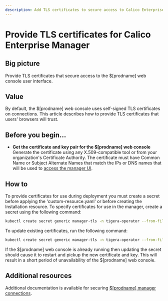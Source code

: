 ```yaml
---
description: Add TLS certificates to secure access to Calico Enterprise Manager user interface.
---
```


# Provide TLS certificates for Calico Enterprise Manager

## Big picture

Provide TLS certificates that secure access to the $[prodname] web console user interface.

## Value

By default, the $[prodname] web console uses self-signed TLS certificates on connections. This article describes how to provide TLS certificates that users' browsers will trust.

## Before you begin...

- **Get the certificate and key pair for the $[prodname] web console**
  Generate the certificate using any X.509-compatible tool or from your organization's Certificate Authority. The certificate must have Common Name or Subject Alternate Names that match the IPs or DNS names that will be used to [access the manager UI](../cnx/access-the-manager.mdx).

## How to

To provide certificates for use during deployment you must create a secret before applying the 'custom-resource.yaml' or before creating the Installation resource. To specify certificates for use in the manager, create a secret using the following command:

```bash
kubectl create secret generic manager-tls -n tigera-operator --from-file=tls.crt=</path/to/certificate-file> --from-file=tls.key=</path/to/key-file>
```

To update existing certificates, run the following command:

```bash
kubectl create secret generic manager-tls -n tigera-operator --from-file=tls.crt=</path/to/certificate-file> --from-file=tls.key=</path/to/key-file> --dry-run -o yaml --save-config | kubectl replace -f -
```

If the $[prodname] web console is already running then updating the secret should cause it to restart and pickup the new certificate and key. This will result in a short period of unavailability of the $[prodname] web console.

## Additional resources

Additional documentation is available for securing [$[prodname] manager connections](crypto-auth.mdx#calico-enterprise-manager-connections).
